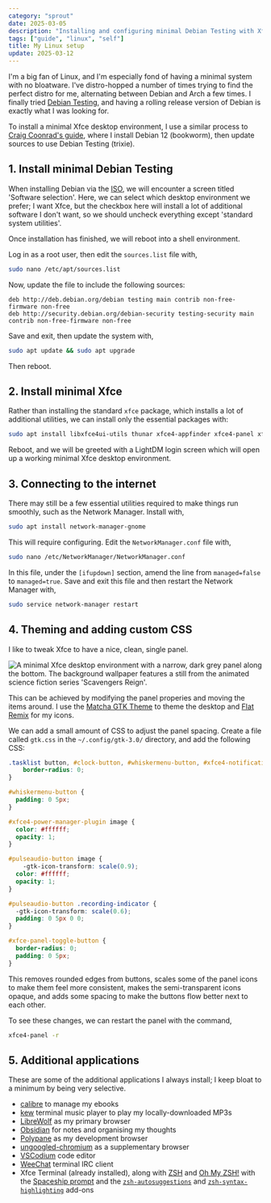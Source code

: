 ```yaml
---
category: "sprout"
date: 2025-03-05
description: "Installing and configuring minimal Debian Testing with Xfce"
tags: ["guide", "linux", "self"]
title: My Linux setup
update: 2025-03-12
---
```


I'm a big fan of Linux, and I'm especially fond of having a minimal system with no bloatware. I've distro-hopped a number of times trying to find the perfect distro for me, alternating between Debian and Arch a few times. I finally tried [Debian Testing](https://wiki.debian.org/DebianTesting), and having a rolling release version of Debian is exactly what I was looking for.

To install a minimal Xfce desktop environment, I use a similar process to [Craig Coonrad's guide](https://github.com/coonrad/Debian-Xfce4-Minimal-Install), where I install Debian 12 (bookworm), then update sources to use Debian Testing (trixie).

## 1. Install minimal Debian Testing

When installing Debian via the [ISO](https://www.debian.org/releases/bookworm/debian-installer/), we will encounter a screen titled 'Software selection'. Here, we can select which desktop environment we prefer; I want Xfce, but the checkbox here will install a lot of additional software I don't want, so we should uncheck everything except 'standard system utilities'.

Once installation has finished, we will reboot into a shell environment.

Log in as a root user, then edit the `sources.list` file with,

```sh
sudo nano /etc/apt/sources.list
```

Now, update the file to include the following sources:

```
deb http://deb.debian.org/debian testing main contrib non-free-firmware non-free
deb http://security.debian.org/debian-security testing-security main contrib non-free-firmware non-free
```

Save and exit, then update the system with,

```sh
sudo apt update && sudo apt upgrade
```

Then reboot.

## 2. Install minimal Xfce

Rather than installing the standard `xfce` package, which installs a lot of additional utilities, we can install only the essential packages with:

```sh
sudo apt install libxfce4ui-utils thunar xfce4-appfinder xfce4-panel xfce4-session xfce4-settings xfce4-terminal xfconf xfdesktop4 xfwm4
```

Reboot, and we will be greeted with a LightDM login screen which will open up a working minimal Xfce desktop environment.

## 3. Connecting to the internet

There may still be a few essential utilities required to make things run smoothly, such as the Network Manager. Install with,

```sh
sudo apt install network-manager-gnome
```

This will require configuring. Edit the `NetworkManager.conf` file with,

```sh
sudo nano /etc/NetworkManager/NetworkManager.conf
```

In this file, under the `[ifupdown]` section, amend the line from `managed=false` to `managed=true`. Save and exit this file and then restart the Network Manager with,

```sh
sudo service network-manager restart
```

## 4. Theming and adding custom CSS

I like to tweak Xfce to have a nice, clean, single panel.

<Image src={DesktopImg} alt="A minimal Xfce desktop environment with a narrow, dark grey panel along the bottom. The background wallpaper features a still from the animated science fiction series 'Scavengers Reign'." class="greyscale" />

This can be achieved by modifying the panel properies and moving the items around. I use the [Matcha GTK Theme](https://github.com/vinceliuice/Matcha-gtk-theme) to theme the desktop and [Flat Remix](https://github.com/daniruiz/Flat-Remix) for my icons.

We can add a small amount of CSS to adjust the panel spacing. Create a file called `gtk.css` in the `~/.config/gtk-3.0/` directory, and add the following CSS:

```css
.tasklist button, #clock-button, #whiskermenu-button, #xfce4-notification-plugin, #xfce4-power-manager-plugin, #pulseaudio-button {
	border-radius: 0;
}

#whiskermenu-button {
  padding: 0 5px;
}

#xfce4-power-manager-plugin image {
  color: #ffffff;
  opacity: 1;
}

#pulseaudio-button image {
	-gtk-icon-transform: scale(0.9);
  color: #ffffff;
  opacity: 1;
}

#pulseaudio-button .recording-indicator {
  -gtk-icon-transform: scale(0.6);
  padding: 0 5px 0 0;
}

#xfce-panel-toggle-button {
  border-radius: 0;
  padding: 0 5px;
}
```
 
This removes rounded edges from buttons, scales some of the panel icons to make them feel more consistent, makes the semi-transparent icons opaque, and adds some spacing to make the buttons flow better next to each other.

To see these changes, we can restart the panel with the command,

```sh
xfce4-panel -r
```

## 5. Additional applications

These are some of the additional applications I always install; I keep bloat to a minimum by being very selective.

- [calibre](https://calibre-ebook.com/download_linux) to manage my ebooks
- [kew](https://github.com/ravachol/kew?tab=readme-ov-file#installing) terminal music player to play my locally-downloaded MP3s 
- [LibreWolf](https://librewolf.net/installation/debian/) as my primary browser
- [Obsidian](https://obsidian.md/download) for notes and organising my thoughts
- [Polypane](https://polypane.app/download/) as my development browser
- [ungoogled-chromium](https://github.com/ungoogled-software/ungoogled-chromium-debian) as a supplementary browser
- [VSCodium](https://vscodium.com/#install-on-debian-ubuntu-deb-package) code editor
- [WeeChat](https://weechat.org/download/debian/) terminal IRC client
- Xfce Terminal (already installed), along with [ZSH](https://github.com/ohmyzsh/ohmyzsh/wiki/Installing-ZSH#install-and-set-up-zsh-as-default) and [Oh My ZSH!](https://github.com/ohmyzsh/ohmyzsh?tab=readme-ov-file#basic-installation) with the [Spaceship prompt](https://github.com/spaceship-prompt/spaceship-prompt?tab=readme-ov-file#-installation) and the [`zsh-autosuggestions`](https://github.com/zsh-users/zsh-autosuggestions/blob/master/INSTALL.md#oh-my-zsh) and [`zsh-syntax-highlighting`](https://github.com/zsh-users/zsh-syntax-highlighting/blob/master/INSTALL.md#oh-my-zsh) add-ons
